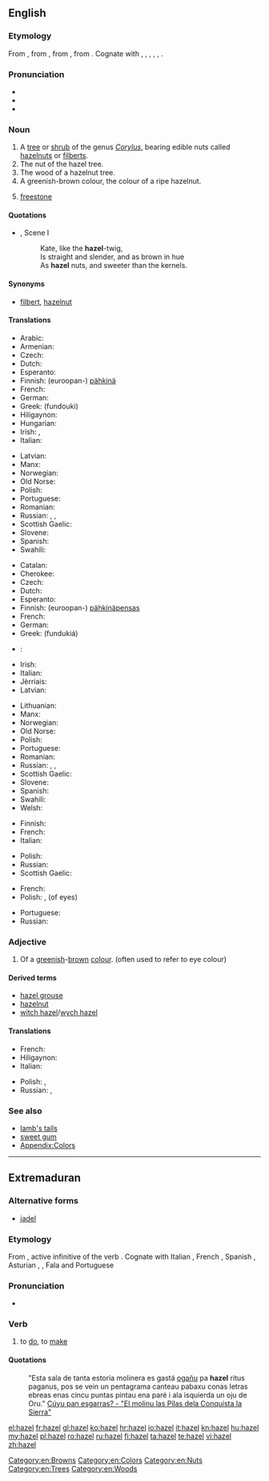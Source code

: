 {{also|Hazel}}
==English==
{{wikipedia}}

===Etymology===
From {{etyl|enm|en}}, from {{etyl|ang|en}} {{term|hæsel||hazel, shrub|lang=ang}}, from {{etyl|gem-pro|en}} {{recons|hasalaz||hazel|lang=gem-pro}}, from {{etyl|ine-pro|en}} {{recons|koselos||hazel|lang=ine-pro}}. Cognate with {{etyl|nl|-}} {{term|hazelaar||hazel|lang=nl}}, {{etyl|de|-}} {{term|Hasel||hazel|lang=de}}, {{etyl|sv|-}} {{term|hassel||hazel|lang=sv}}, {{etyl|la|-}} {{term|corulus|lang=la}}, {{term|corylus||hazel-tree, hazelwood|lang=la}}, {{etyl|ga|-}} {{term|coll||hazel|lang=ga}}.

===Pronunciation===
* {{IPA|/ˈheɪzəl/}}
* {{audio|en-us-hazel.ogg|Audio (US)}}
* {{rhymes|eɪzəl}}

===Noun===
{{en-noun|-|s}}

# A [[tree]] or [[shrub]] of the genus ''[[Corylus]]'', bearing edible nuts called [[hazelnut]]s or [[filbert]]s.
# The nut of the hazel tree.
# The wood of a hazelnut tree.
# A greenish-brown colour, the colour of a ripe hazelnut.
#: {{color panel|A67B5B}}
# {{context|mining}} [[freestone]]
#: {{rfquotek|Raymond}}

====Quotations====
* {{RQ:Shakespeare Shrew|II}}, Scene I
*: Kate, like the '''hazel'''-twig,
*: Is straight and slender, and as brown in hue
*: As '''hazel''' nuts, and sweeter than the kernels.

====Synonyms====
* {{sense|nut}} [[filbert]], [[hazelnut]]

====Translations====
{{trans-top|nut}}
* Arabic: {{t+|ar|بندق|tr=bondoq|alt=بُندُق|sc=Arab}}
* Armenian: {{t-|hy|պնդուկ|tr=pnduk}}
* Czech: {{t+|cs|lískový ořech|m}}
* Dutch: {{t+|nl|hazelnoot}}
* Esperanto: {{t-|eo|avelo}}
* Finnish: (euroopan-) [[pähkinä]]
* French: {{t+|fr|noisette|f}}
* German: {{t+|de|Haselnuss|f}}
* Greek: {{t+|el|φουντούκι|n}} (fundouki)
* Hiligaynon: {{tø|hil|abelyana|alt=abelyána}}
* Hungarian: {{t+|hu|mogyoró}}
* Irish: {{t-|ga|cnó coill|m}}, {{t-|ga|cnó gaelach|m}}
* Italian: {{t+|it|nocciola|f}}
{{trans-mid}}
* Latvian: {{t-|lv|lazdu rieksts|m}}
* Manx: {{t-|gv|cro coull}}
* Norwegian: {{t-|no|hasselnøtt|m|f}}
* Old Norse: {{tø|non|hesli}}
* Polish: {{t-|pl|orzech laskowy|m}}
* Portuguese: {{t+|pt|avelã|f}}
* Romanian: {{t-|ro|alună}}
* Russian: {{t-|ru|лесной орех|tr=l'esnój or'éχ|m}}, {{t+|ru|лещина|tr=leščína}}, {{t+|ru|фундук|tr=fundúk|m}} {{qualifier|cultured}}
* Scottish Gaelic: {{t-|gd|cnò challtainn|f}}
* Slovene: {{t+|sl|lešnik|m}}
* Spanish: {{t+|es|avellana|f}}
* Swahili: {{t-|sw|hazeli}}
{{trans-bottom}}

{{trans-top|tree / shrub}}
* Catalan: {{t-|ca|avellaner}}
* Cherokee: {{t-|chr|ᏴᎩᏛ|tr=yvgidv|sc=Cher}}
* Czech: {{t+|cs|líska|f}}
* Dutch: {{t+|nl|hazelaar|m}}
* Esperanto: {{t-|eo|avelujo}}
* Finnish: (euroopan-) [[pähkinä]][[pensas]]
* French: {{t+|fr|noisetier|m}}
* German: {{t-|de|Haselstrauch|m}}
* Greek: {{t+|el|φουντουκιά|f}} (fundukiá)
* {{ttbc|hu}}: {{t+|hu|mogyoróbokor}} <!-- link as t-SOP if non-idiomatic; put marked word in|alt=; see [[User:Kephir/gadgets/xte#Translation_fixing]] -->
* Irish: {{t-|ga|coll|m}}
* Italian: {{t-|it|nocciòlo|m}}
* Jèrriais: {{tø|roa-jer|codriyi|m}}
* Latvian: {{t+|lv|lazda|f}}
{{trans-mid}}
* Lithuanian: {{t+|lt|lazdynas}}
* Manx: {{t-|gv|coull}}
* Norwegian: {{t-|no|hassel|m|f}}
* Old Norse: {{tø|non|hesli}}
* Polish: {{t+|pl|leszczyna|f}}
* Portuguese: {{t-|pt|aveleiro|m}}
* Romanian: {{t+|ro|alun}}
* Russian: {{t-|ru|лесной орех|tr=l'esnój oréχ|m}}, {{t+|ru|лещина|tr=leščína}}, {{t+|ru|фундук|tr=fundúk|m}} {{qualifier|cultured}}
* Scottish Gaelic: {{t-|gd|calltainn|f}}
* Slovene: {{t+|sl|leska|f}}
* Spanish: {{t+|es|avellano|m}}
* Swahili: {{t-|sw|mhazeli}}
* Welsh: {{t-|cy|cyll|f-p}}
{{trans-bottom}}

{{trans-top|wood}}
* Finnish: {{t+|fi|pähkinäpuu}}
* French: {{t+|fr|noisetier|m}}
* Italian: {{t-|it|legno di nocciolo|m}}
{{trans-mid}}
* Polish: {{t+|pl|leszczyna|f}}
* Russian: {{t+|ru|орех|tr=or'éχ|m}}
* Scottish Gaelic: {{t-|gd|calltainn|f}}
{{trans-bottom}}

{{trans-top|colour}}
* French: {{t+|fr|noisette|f}}
* Polish: {{t+|pl|orzechowy|m}}, {{t+|pl|piwny|m}} (of eyes)
{{trans-mid}}
* Portuguese: {{t+|pt|avelã|f}}
* Russian: {{t+|ru|ореховый|m|tr=or'éχovyj}}
{{trans-bottom}}

===Adjective===
{{en-adj|?}}

# Of a [[greenish]]-[[brown]] [[colour]]. (often used to refer to eye colour)

====Derived terms====
* [[hazel grouse]]
* [[hazelnut]]
* [[witch hazel]]/[[wych hazel]]

====Translations====
{{trans-top|colour}}
* French: {{t+|fr|noisette}}
* Hiligaynon: {{tø|hil|abelyana|alt=abelyána}}
* Italian: {{t+|it|nocciola}}
{{trans-mid}}
* Polish: {{qualifier|of eyes}} {{t+|pl|piwny|m}}, {{t+|pl|orzechowy|m}}
* Russian: {{t+|ru|карий|tr=kárij}} {{qualifier|of eyes}}, {{t+|ru|ореховый|tr=or'éχovyj}}
{{trans-bottom}}

===See also===
* [[lamb's tails]]
* [[sweet gum]]
* [[Appendix:Colors]]

[[Category:en:Browns]]
[[Category:en:Colors]]
[[Category:en:Nuts]]
[[Category:en:Trees]]
[[Category:en:Woods]]

----

==Extremaduran==

===Alternative forms===
* [[jadel]]

===Etymology===
From {{etyl|la|ext}} {{term|facere|lang=la}}, active infinitive of the verb {{term|facio|faciō|I do, I make|lang=la}}. Cognate with Italian {{term|fare||lang=it}}, French {{term|faire||lang=fr}}, Spanish {{term|hacer||lang=es}}, Asturian {{term|facer|lang=ast}}, {{term|facere|lang=ast}}, Fala {{term|fel|lang=fax}} and Portuguese {{term|fazer||lang=pt}}

===Pronunciation===
* {{IPA|[ haˈðel ]|lang=ext}}

===Verb===
{{head|ext|verb}}

# to [[do]], to [[make]]

====Quotations====
: "Esta sala de tanta estoria molinera es gastá [[ogañu]] pa '''hazel''' ritus paganus, pos se vein un pentagrama canteau pabaxu conas letras ebreas enas cincu puntas pintau ena paré i ala isquierda un oju de Oru." [http://cuyupanesgarras.blogspot.com/2013/02/el-molinu-las-pilas-dela-conquista-la.html Cúyu pan esgarras? - "El molinu las Pilas dela Conquista la Sierra"]

[[el:hazel]]
[[fr:hazel]]
[[gl:hazel]]
[[ko:hazel]]
[[hr:hazel]]
[[io:hazel]]
[[it:hazel]]
[[kn:hazel]]
[[hu:hazel]]
[[my:hazel]]
[[pl:hazel]]
[[ro:hazel]]
[[ru:hazel]]
[[fi:hazel]]
[[ta:hazel]]
[[te:hazel]]
[[vi:hazel]]
[[zh:hazel]]